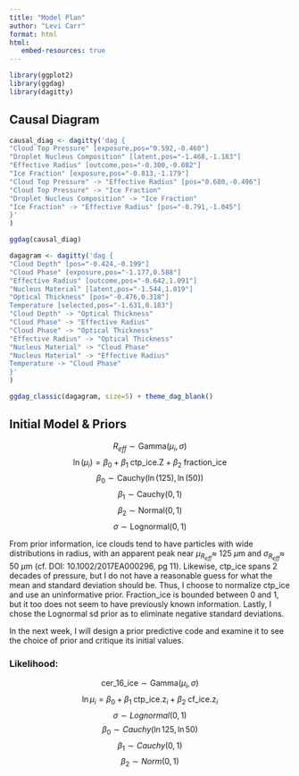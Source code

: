 ```yaml
---
title: "Model Plan"
author: "Levi Carr"
format: html
html:
   embed-resources: true
---
```

```r
library(ggplot2)
library(ggdag)
library(dagitty)
```

## Causal Diagram
```r
causal_diag <- dagitty('dag {
"Cloud Top Pressure" [exposure,pos="0.592,-0.460"]
"Droplet Nucleus Composition" [latent,pos="-1.468,-1.183"]
"Effective Radius" [outcome,pos="-0.300,-0.082"]
"Ice Fraction" [exposure,pos="-0.813,-1.179"]
"Cloud Top Pressure" -> "Effective Radius" [pos="0.680,-0.496"]
"Cloud Top Pressure" -> "Ice Fraction"
"Droplet Nucleus Composition" -> "Ice Fraction"
"Ice Fraction" -> "Effective Radius" [pos="-0.791,-1.045"]
}'
)

ggdag(causal_diag)
```


```r
dagagram <- dagitty('dag {
"Cloud Depth" [pos="-0.424,-0.199"]
"Cloud Phase" [exposure,pos="-1.177,0.588"]
"Effective Radius" [outcome,pos="-0.642,1.091"]
"Nucleus Material" [latent,pos="-1.544,1.019"]
"Optical Thickness" [pos="-0.476,0.318"]
Temperature [selected,pos="-1.631,0.183"]
"Cloud Depth" -> "Optical Thickness"
"Cloud Phase" -> "Effective Radius"
"Cloud Phase" -> "Optical Thickness"
"Effective Radius" -> "Optical Thickness"
"Nucleus Material" -> "Cloud Phase"
"Nucleus Material" -> "Effective Radius"
Temperature -> "Cloud Phase"
}'
)
```
```r
ggdag_classic(dagagram, size=5) + theme_dag_blank()
```


## Initial Model & Priors
 $$
 R_{eff} \sim \mathrm{Gamma}(\mu_i, \sigma)
 $$
 $$
 \ln(\mu_i) = \beta_0 + \beta_1 \;\text{ctp_ice.Z} + \beta_2 \;\text{fraction_ice}
 $$
 $$
 \beta_0 \sim \mathrm{Cauchy}(\ln(125), \ln(50))
 $$
 $$
 \beta_1 \sim \mathrm{Cauchy}(0, 1)
 $$
 $$
 \beta_2 \sim \mathrm{Normal}(0,1)
 $$
 $$
 \sigma \sim \mathrm{Lognormal}(0,1)
 $$

From prior information, ice clouds tend to have particles with wide distributions in radius, with an apparent peak near $\mu_{R_{eff}} \approx$ 125 $\mu$m and $\sigma_{R_{eff}} \approx$ 50 $\mu$m (cf. DOI: 10.1002/2017EA000296, pg 11). Likewise, ctp_ice spans 2 decades of pressure, but I do not have a reasonable guess for what the mean and standard deviation should be. Thus, I choose to normalize ctp_ice and use an uninformative prior. Fraction_ice is bounded between 0 and 1, but it too does not seem to have previously known information. Lastly, I chose the Lognormal sd prior as to eliminate negative standard deviations. 

In the next week, I will design a prior predictive code and examine it to see the choice of prior and critique its initial values.

### Likelihood:
$$\text{cer_16_ice} \sim \mathrm{Gamma}(\mu_i, \sigma)$$
$$\ln{\mu_i} = \beta_0 + \beta_1 \;\text{ctp_ice.z}_i + \beta_2 \;\text{cf_ice.z}_i $$
$$\sigma \sim Lognormal(0, 1)$$
$$\beta_0 \sim Cauchy(\ln{125}, \ln{50})$$
$$\beta_1 \sim Cauchy(0, 1)$$
$$\beta_2 \sim Norm(0, 1)$$